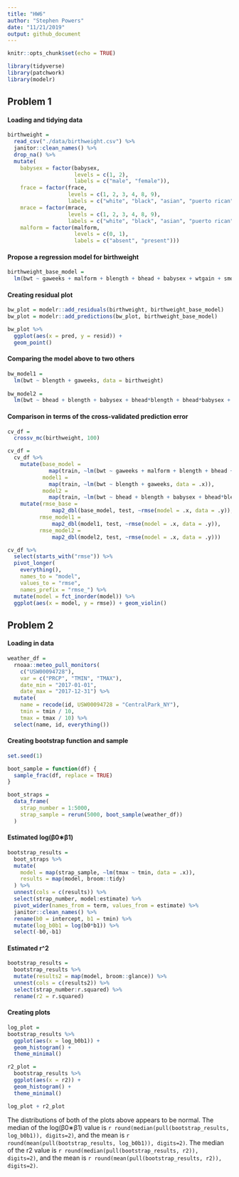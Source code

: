 ```yaml
---
title: "HW6"
author: "Stephen Powers"
date: "11/21/2019"
output: github_document
---
```


```r
knitr::opts_chunk$set(echo = TRUE)

library(tidyverse)
library(patchwork)
library(modelr)
```

## Problem 1 

#### Loading and tidying data

```r
birthweight = 
  read_csv("./data/birthweight.csv") %>% 
  janitor::clean_names() %>% 
  drop_na() %>% 
  mutate(
    babysex = factor(babysex, 
                     levels = c(1, 2), 
                     labels = c("male", "female")),
    frace = factor(frace, 
                   levels = c(1, 2, 3, 4, 8, 9), 
                   labels = c("white", "black", "asian", "puerto rican", "other", "unknown")),
    mrace = factor(mrace, 
                   levels = c(1, 2, 3, 4, 8, 9), 
                   labels = c("white", "black", "asian", "puerto rican", "other", "unknown")),
    malform = factor(malform, 
                     levels = c(0, 1), 
                     labels = c("absent", "present")))
```

#### Propose a regression model for birthweight
```r
birthweight_base_model = 
  lm(bwt ~ gaweeks + malform + blength + bhead + babysex + wtgain + smoken, data = birthweight)
```

#### Creating residual plot 
```r
bw_plot = modelr::add_residuals(birthweight, birthweight_base_model) 
bw_plot = modelr::add_predictions(bw_plot, birthweight_base_model)

bw_plot %>% 
  ggplot(aes(x = pred, y = resid)) + 
  geom_point() 
```

#### Comparing the model above to two others

```r
bw_model1 =
  lm(bwt ~ blength + gaweeks, data = birthweight)
  
bw_model2 = 
  lm(bwt ~ bhead + blength + babysex + bhead*blength + bhead*babysex + blength*babysex + bhead*blength*babysex, data = birthweight)
```

#### Comparison in terms of the cross-validated prediction error

```r
cv_df = 
  crossv_mc(birthweight, 100)

cv_df = 
  cv_df %>% 
    mutate(base_model = 
             map(train, ~lm(bwt ~ gaweeks + malform + blength + bhead + babysex + wtgain + smoken, data = .x)), 
           model1 = 
             map(train, ~lm(bwt ~ blength + gaweeks, data = .x)), 
           model2 = 
             map(train, ~lm(bwt ~ bhead + blength + babysex + bhead*blength + bhead*babysex + blength*babysex + bhead*blength*babysex, data = .x))) %>% 
    mutate(rmse_base = 
              map2_dbl(base_model, test, ~rmse(model = .x, data = .y)),
          rmse_model1 = 
              map2_dbl(model1, test, ~rmse(model = .x, data = .y)),
          rmse_model2 = 
              map2_dbl(model2, test, ~rmse(model = .x, data = .y)))

cv_df %>% 
  select(starts_with("rmse")) %>% 
  pivot_longer(
    everything(),
    names_to = "model", 
    values_to = "rmse",
    names_prefix = "rmse_") %>% 
  mutate(model = fct_inorder(model)) %>% 
  ggplot(aes(x = model, y = rmse)) + geom_violin()
```

## Problem 2 

#### Loading in data 

```r
weather_df = 
  rnoaa::meteo_pull_monitors(
    c("USW00094728"),
    var = c("PRCP", "TMIN", "TMAX"), 
    date_min = "2017-01-01",
    date_max = "2017-12-31") %>%
  mutate(
    name = recode(id, USW00094728 = "CentralPark_NY"),
    tmin = tmin / 10,
    tmax = tmax / 10) %>%
  select(name, id, everything())
```

#### Creating bootstrap function and sample 

```r
set.seed(1)

boot_sample = function(df) {
  sample_frac(df, replace = TRUE)
}

boot_straps = 
  data_frame(
    strap_number = 1:5000,
    strap_sample = rerun(5000, boot_sample(weather_df))
  )
```

#### Estimated log(β0∗β1)
```r
bootstrap_results = 
  boot_straps %>% 
  mutate(
    model = map(strap_sample, ~lm(tmax ~ tmin, data = .x)),
    results = map(model, broom::tidy)
  ) %>% 
  unnest(cols = c(results)) %>%
  select(strap_number, model:estimate) %>% 
  pivot_wider(names_from = term, values_from = estimate) %>%
  janitor::clean_names() %>%
  rename(b0 = intercept, b1 = tmin) %>%
  mutate(log_b0b1 = log(b0*b1)) %>%
  select(-b0,-b1)
```

#### Estimated r^2 
```r
bootstrap_results =
  bootstrap_results %>%
  mutate(results2 = map(model, broom::glance)) %>%
  unnest(cols = c(results2)) %>%
  select(strap_number:r.squared) %>%
  rename(r2 = r.squared)
```

#### Creating plots 

```r
log_plot =
bootstrap_results %>%
  ggplot(aes(x = log_b0b1)) +
  geom_histogram() +
  theme_minimal()

r2_plot = 
  bootstrap_results %>%
  ggplot(aes(x = r2)) + 
  geom_histogram() +
  theme_minimal()

log_plot + r2_plot
```

The distributions of both of the plots above appears to be normal. The median of the log(β0∗β1) value is `r round(median(pull(bootstrap_results, log_b0b1)), digits=2)`, and the mean is `r round(mean(pull(bootstrap_results, log_b0b1)), digits=2)`. The median of the r2 value is `r round(median(pull(bootstrap_results, r2)), digits=2)`, and the mean is `r round(mean(pull(bootstrap_results, r2)), digits=2)`. 
